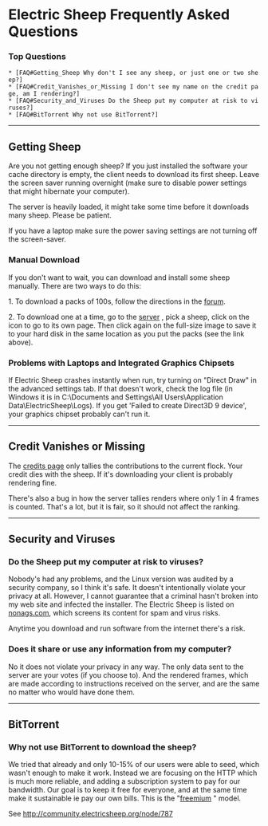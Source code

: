=Electric Sheep Frequently Asked Questions= 

===Top Questions=== 
 * [FAQ#Getting_Sheep Why don't I see any sheep, or just one or two sheep?]
 * [FAQ#Credit_Vanishes_or_Missing I don't see my name on the credit page, am I rendering?]
 * [FAQ#Security_and_Viruses Do the Sheep put my computer at risk to viruses?]
 * [FAQ#BitTorrent Why not use BitTorrent?]

----

==Getting Sheep==

Are you not getting enough sheep? If you just installed the software your cache directory is empty, the client needs to download its first sheep. Leave the screen saver running overnight (make sure to disable power settings that might hibernate your computer).

The server is heavily loaded, it might take some time before it downloads many sheep. Please be patient.

If you have a laptop make sure the power saving settings are not turning off the screen-saver.

===Manual Download=== 

If you don't want to wait, you can download and install some sheep manually. There are two ways to do this:

1. To download a packs of 100s, follow the directions in the [http://community.electricsheep.org/node/247 forum].

2. To download one at a time, go to the [http://v2d7c.sheepserver.net/cgi/status.cgi server] , pick a sheep, click on the icon to go to its own page. Then click again on the full-size image to save it to your hard disk in the same location as you put the packs (see the link above).

===Problems with Laptops and Integrated Graphics Chipsets=== 

If Electric Sheep crashes instantly when run, try turning on "Direct Draw" in the advanced settings tab. If that doesn't work, check the log file (in Windows it is in C:\Documents and Settings\All Users\Application Data\ElectricSheep\Logs). If you get 'Failed to create Direct3D 9 device', your graphics chipset probably can't run it.

----

==Credit Vanishes or Missing==

The [http://v2d7c.sheepserver.net/cgi/status.cgi?&detail=credit credits page] only tallies the contributions to the current flock. Your credit dies with the sheep. If it's downloading your client is probably rendering fine.

There's also a bug in how the server tallies renders where only 1 in 4 frames is counted. That's a lot, but it is fair, so it should not affect the ranking.

----

==Security and Viruses==

===Do the Sheep put my computer at risk to viruses?=== 

Nobody's had any problems, and the Linux version was audited by a security company, so I think it's safe. It doesn't intentionally violate your privacy at all. However, I cannot guarantee that a criminal hasn't broken into my web site and infected the installer. The Electric Sheep is listed on [[http://www.nonags.com/|nonags.com]], which screens its content for spam and virus risks.

Anytime you download and run software from the internet there's a risk.

===Does it share or use any information from my computer?===

No it does not violate your privacy in any way.  The only data sent to the server are your votes (if you choose to). And the rendered frames, which are made according to instructions received on the server, and are the same no matter who would have done them.

----

==BitTorrent==

===Why not use BitTorrent to download the sheep?===

We tried that already and only 10-15% of our users were able to seed, which wasn't enough to make it work. Instead we are focusing on the HTTP which is much more reliable, and adding a subscription system to pay for our bandwidth. Our goal is to keep it free for everyone, and at the same time make it sustainable ie pay our own bills. This is the "[[http://en.wikipedia.org/wiki/Freemium|freemium]] " model.

See http://community.electricsheep.org/node/787
